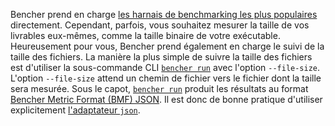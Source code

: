 Bencher prend en charge [les harnais de benchmarking les plus populaires][adapters] directement.
Cependant, parfois, vous souhaitez mesurer la taille de vos livrables eux-mêmes,
comme la taille binaire de votre exécutable.
Heureusement pour vous, Bencher prend également en charge le suivi de la taille des fichiers.
La manière la plus simple de suivre la taille des fichiers est d'utiliser la sous-commande CLI
<code><a href="/fr/docs/explanation/bencher-run/">bencher run</a></code>
avec l'option `--file-size`.
L'option `--file-size` attend un chemin de fichier vers le fichier dont la taille sera mesurée.
Sous le capot, <code><a href="/fr/docs/explanation/bencher-run/">bencher run</a></code>
produit les résultats au format [Bencher Metric Format (BMF) JSON][bmf].
Il est donc de bonne pratique d'utiliser explicitement [l'adaptateur `json`][json adapter].

[adapters]: /fr/docs/explanation/adapters/
[bmf]: /fr/docs/reference/bencher-metric-format/
[json adapter]: /fr/docs/explanation/adapters/#-json